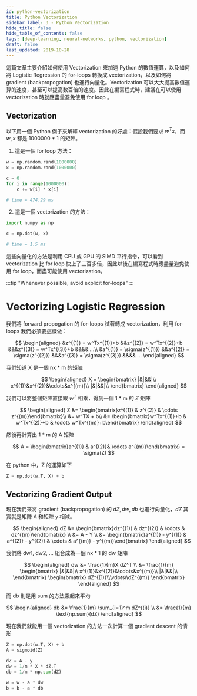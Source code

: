 ```yaml
---
id: python-vectorization
title: Python Vectorization
sidebar_label: 3 - Python Vectorization
hide_title: false
hide_table_of_contents: false
tags: [deep-learning, neural-networks, python, vectorization]
draft: false
last_updated: 2019-10-28
---
```


這篇文章主要介紹如何使用 Vectorization 來加速 Python 的數值運算，以及如何將 Logistic Regression 的 for-loops 轉換成 vectorization，以及如何將 gradient (backpropogation) 也進行向量化。Vectorization 可以大大提高數值運算的速度，甚至可以提高數百倍的速度。因此在編寫程式時，建議在可以使用 vectorization 時就應盡量避免使用 for loop 。

## Vectorization

以下用一個 Python 例子來解釋 vectorization 的好處：假設我們要求 $w^Tx$，而 $w, x$ 都是 1000000 \* 1 的矩陣。

1. 這是一個 for loop 方法：

```python
w = np.random.rand(1000000)
x = np.random.rand(1000000)

c = 0
for i in range(1000000):
    c += w[i] * x[i]

# time = 474.29 ms
```

2. 這是一個 vectorization 的方法：

```python
import numpy as np

c = np.dot(w, x)

# time = 1.5 ms
```

這些向量化的方法是利用 CPU 或 GPU 的 SIMD 平行指令，可以看到 vectorization 比 for loop 快上了三百多倍，因此以後在編寫程式時應盡量避免使用 for loop，而盡可能使用 vectorization。

:::tip
"Whenever possible, avoid explicit for-loops"
:::

# Vectorizing Logistic Regression

我們將 forward propogation 的 for-loops 試著轉成 vectorization，利用 for-loops 我們必須要這樣做：

$$
\begin{aligned}
&z^{(1)} = w^Tx^{(1)}+b
&&z^{(2)} = w^Tx^{(2)}+b
&&&z^{(3)} = w^Tx^{(3)}+b
&&&& ...\\
&a^{(1)} = \sigma(z^{(1)})
&&a^{(2)} = \sigma(z^{(2)})
&&&a^{(3)} = \sigma(z^{(3)})
&&&& ...
\end{aligned}
$$

我們知道 X 是一個 nx \* m 的矩陣

$$
\begin{aligned}
X = \begin{bmatrix}
|&|&&|\\
x^{(1)}&x^{(2)}&\cdots&x^{(m)}\\
|&|&&|\\
\end{bmatrix}
\end{aligned}
$$

我們可以將整個矩陣直接跟 $w^T$ 相乘，得到一個 1 \* m 的 $Z$ 矩陣

$$
\begin{aligned}
Z &= \begin{bmatrix}z^{(1)} & z^{(2)} & \cdots z^{(m)}\end{bmatrix}\\
&= w^TX + b\\
&= \begin{bmatrix}w^Tx^{(1)}+b & w^Tx^{(2)}+b & \cdots w^Tx^{(m)}+b\end{bmatrix}
\end{aligned}
$$

然後再計算出 1 \* m 的 A 矩陣

$$
A = \begin{bmatrix}a^{(1)} & a^{(2)}& \cdots a^{(m)}\end{bmatrix} = \sigma(Z)
$$

在 python 中，Z 的運算如下

```python
Z = np.dot(w.T, X) + b
```

## Vectorizing Gradient Output

現在我們來將 gradient (backpropogation) 的 $dZ, dw, db$ 也進行向量化，$dZ$ 其實就是矩陣 A 和矩陣 y 相減。

$$
\begin{aligned}
dZ &= \begin{bmatrix}dz^{(1)} & dz^{(2)} & \cdots & dz^{(m)}\end{bmatrix}
\\ &= A - Y
\\ &= \begin{bmatrix}a^{(1)} - y^{(1)} & a^{(2)} - y^{(2)} & \cdots & a^{(m)} - y^{(m)}\end{bmatrix}
\end{aligned}
$$

我們將 dw1, dw2, ... 組合成為一個 nx \* 1 的 dw 矩陣

$$
\begin{aligned}
dw &= \frac{1}{m}X dZ^T
\\ &= \frac{1}{m}
\begin{bmatrix}
|&|&&|\\
x^{(1)}&x^{(2)}&\cdots&x^{(m)}\\
|&|&&|\\
\end{bmatrix}
\begin{bmatrix}
dZ^{(1)}\\\vdots\\dZ^{(m)}
\end{bmatrix}
\end{aligned}
$$

而 db 則是用 sum 的方法乘起來平均

$$
\begin{aligned}
db &= \frac{1}{m} \sum_{i=1}^m dZ^{(i)}
\\ &= \frac{1}{m} \text{np.sum}(dZ)
\end{aligned}
$$

現在我們就能用一個 vectorization 的方法一次計算一個 gradient descent 的情形

```python
Z = np.dot(w.T, X) + b
A = sigmoid(Z)

dZ = A - y
dw = 1/m * X * dZ.T
db = 1/m * np.sum(dZ)

w = w - a * dw
b = b - a * db
```
